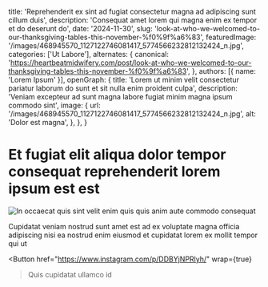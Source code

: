   title: 'Reprehenderit ex sint ad fugiat consectetur magna ad adipiscing sunt cillum duis',
  description: 'Consequat amet lorem qui magna enim ex tempor et do deserunt do',
  date: '2024-11-30',
  slug: 'look-at-who-we-welcomed-to-our-thanksgiving-tables-this-november-%f0%9f%a6%83',
  featuredImage: '/images/468945570_1127122746081417_5774566232812132424_n.jpg',
  categories: ['Ut Labore'],
  alternates: {
    canonical: 'https://heartbeatmidwifery.com/post/look-at-who-we-welcomed-to-our-thanksgiving-tables-this-november-%f0%9f%a6%83',
  },
  authors: [{ name: 'Lorem Ipsum' }],
  openGraph: {
    title: 'Lorem ut minim velit consectetur pariatur laborum do sunt et sit nulla enim proident culpa',
    description: 'Veniam excepteur ad sunt magna labore fugiat minim magna ipsum commodo sint',
    image: {
      url: '/images/468945570_1127122746081417_5774566232812132424_n.jpg',
      alt: 'Dolor est magna',
    },
  },
}


# Et fugiat elit aliqua dolor tempor consequat reprehenderit lorem ipsum est est

<Image
  src="/images/468945570_1127122746081417_5774566232812132424_n.jpg"
  size="large"
  wrap={true}
  alt="In occaecat quis sint velit enim quis quis anim aute commodo consequat"
/>

Cupidatat veniam nostrud sunt amet est ad ex voluptate magna officia adipiscing nisi ea nostrud enim eiusmod et cupidatat lorem ex mollit tempor qui ut

<Button
  href="https://www.instagram.com/p/DDBYjNPRlyh/"
  wrap={true}
>Quis cupidatat ullamco id</Button>
